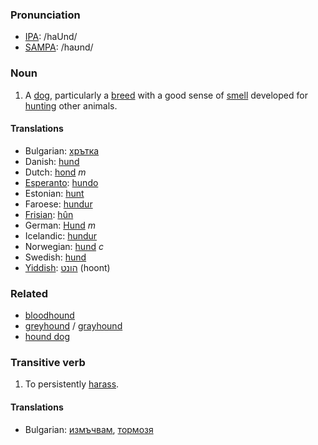 ===Pronunciation===
*[[w:IPA|IPA]]: /haUnd/
*[[w:SAMPA|SAMPA]]: /haʊnd/
===Noun===

# A [[dog]], particularly a [[breed]] with a good sense of [[smell]] developed for [[hunt]]ing other animals.

====Translations====
*Bulgarian: [[хрътка]]
*Danish: [[hund]]
*Dutch: [[hond]] ''m''
*[[Esperanto]]: [[hundo]]
*Estonian: [[hunt]]
*Faroese: [[hundur]]
*[[Frisian]]: [[hûn]]
*German: [[Hund]] ''m''
*Icelandic: [[hundur]]
*Norwegian: [[hund]] ''c''
*Swedish: [[hund]]
*[[Yiddish]]: [[הונט]] (hoont)

===Related===
*[[bloodhound]]
*[[greyhound]] / [[grayhound]]
*[[hound dog]]

===Transitive verb===

# To persistently [[harass]].

====Translations====

*Bulgarian: [[измъчвам]], [[тормозя]]